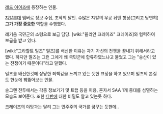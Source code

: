 [[레드 아이즈]]에 등장하는 인물.

[[쟈칼부대]] 멤버로 정보 수집, 조작의 달인. 수많은 쟈칼의 무공 뒤엔 항상(그리고 당연히) '''그가 가장 중요한''' 역할을 수행했다.

레기움 국민군의 소령으로 보급 담당. [wiki:"율리안 크레이즈" 크레이즈]와 협력하여 보급을 받고 있다.

[wiki:"그라할트 밀즈" 밀즈]를 배신한 이유는 자기 자신의 전쟁을 끝내기 위해서라고 했다. 하지만 밀즈는 그런 그에게 왜 국민군에 합류하였느냐고 물었고 그는 "승산이 있는 전쟁이기 때문이다"라고 말했다.

밀즈를 배신한것에 상당한 죄책감을 느끼고 있는 듯한 표정을 하고 있으며 밀즈의 본질도 한눈에 꿰뚫어보는 인물.

솔그렌 전투에서는 각종 정보기기 및 트랩 등을 이용, 혼자서 SAA 1개 중대를 섬멸하는 모습도 보여준다. 또한 [[디반]]에 대한 비밀도 알고 있는듯 하다.

크레이즈의 야망과는 달리 그는 민주주의 국가를 꿈꾸는 듯한데..
